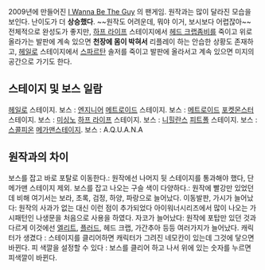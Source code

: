 2009년에 만들어진 [[I Wanna Be The Guy]] 의 팬게임. 원작과는 많이 달라진 모습을 보인다. 난이도가 더 '''상승했다'''. ~~원작도 어려운데, 뭐야 이거, 보시보다 어렵잖아~~
전체적으로 완성도가 좋지만, [[하프 라이프]] 스테이지에서 [[헤드 크랩]]좀비를 죽이고 위로 올라가는 발판에 계속 있으면 '''천장에 몸이 박혀서''' 리플레이 하는 안습한 상황도 존재하고, [[헤일로]] 스테이지에서 [[스파르탄]] 솔저를 죽이고 발판에 올라서고 계속 있으면 미지의 공간으로 가기도 한다.


== 스테이지 및 보스 일람 ==
[[헤일로]] 스테이지. 보스 : [[엔지니어]]
[[메트로이드]] 스테이지. 보스 : [[메트로이드]]
[[포켓몬스터]] 스테이지. 보스 : [[미싱노]]
[[하프 라이프]] 스테이지. 보스 : [[니힐란스]]
[[피트폴]] 스테이지. 보스 : [[스콜피온]]
[[메가맨]]스테이지. 보스 : A.Q.U.A.N.A

== 원작과의 차이 ==
보스를 잡고 바로 포탈로 이동한다.: 원작에선 나머지 뒷 스테이지를 통과해야 했다, 단 메가맨 스테이지 제외.
보스를 잡고 나오는 구슬 색이 다양하다.: 원작에 빨강만 있었던 데 비해 여기서는 보라, 초록, 검정, 하양, 파랑으로 늘어났다.
이동발판, 가시가 늘어났다: 원작의 사과가 없는 대신 이런 점이 추가되었다
아이워너시리즈에서 많이 나오는 가시패턴인 나생문을 처음으로 사용을 하였다.
자코가 늘어났다: 원작에 포탑만 있던 것과 다르게 이것에선 [[엘리트]], [[플러드]], 헤드 크랩, 가간추아 등등 여러가지가 늘어났다.
캐릭터가 생겼다 : 스테이지를 클리어하면 캐릭터가 그려진 네모칸이 있는데 그것에 닿으면 바뀐다.
피 색깔을 설정할 수 있다 : 보스를 클리어 하고 나서 위에 있는 숫자를 누르면 피색깔이 바뀐다.
